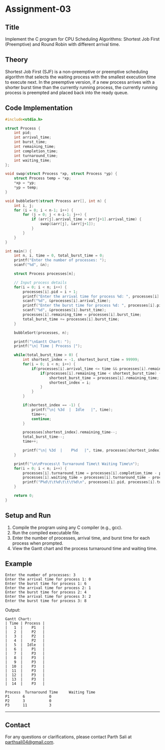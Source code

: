 # Assignment-03

## Title

Implement the C program for CPU Scheduling Algorithms: Shortest Job First
(Preemptive) and Round Robin with different arrival time.

## Theory

Shortest Job First (SJF) is a non-preemptive or preemptive scheduling algorithm that selects the waiting process with the smallest execution time to execute next. In the preemptive version, if a new process arrives with a shorter burst time than the currently running process, the currently running process is preempted and placed back into the ready queue.

## Code Implementation

```c
#include<stdio.h>

struct Process {
    int pid;
    int arrival_time;
    int burst_time;
    int remaining_time;
    int completion_time;
    int turnaround_time;
    int waiting_time;
};

void swap(struct Process *xp, struct Process *yp) {
    struct Process temp = *xp;
    *xp = *yp;
    *yp = temp;
}

void bubbleSort(struct Process arr[], int n) {
    int i, j;
    for (i = 0; i < n-1; i++) {
        for (j = 0; j < n-i-1; j++) {
            if (arr[j].arrival_time > arr[j+1].arrival_time) {
                swap(&arr[j], &arr[j+1]);
            }
        }
    }
}

int main() {
    int n, i, time = 0, total_burst_time = 0;
    printf("Enter the number of processes: ");
    scanf("%d", &n);

    struct Process processes[n];

    // Input process details
    for(i = 0; i < n; i++) {
        processes[i].pid = i + 1;
        printf("Enter the arrival time for process %d: ", processes[i].pid);
        scanf("%d", &processes[i].arrival_time);
        printf("Enter the burst time for process %d: ", processes[i].pid);
        scanf("%d", &processes[i].burst_time);
        processes[i].remaining_time = processes[i].burst_time;
        total_burst_time += processes[i].burst_time;
    }

    bubbleSort(processes, n);

    printf("\nGantt Chart: ");
    printf("\n| Time | Process |");

    while(total_burst_time > 0) {
        int shortest_index = -1, shortest_burst_time = 99999;
        for(i = 0; i < n; i++) {
            if(processes[i].arrival_time <= time && processes[i].remaining_time > 0) {
                if(processes[i].remaining_time < shortest_burst_time) {
                    shortest_burst_time = processes[i].remaining_time;
                    shortest_index = i;
                }
            }
        }

        if(shortest_index == -1) {
            printf("\n| %3d  |  Idle   |", time);
            time++;
            continue;
        }

        processes[shortest_index].remaining_time--;
        total_burst_time--;
        time++;

        printf("\n| %3d  |    P%d   |", time, processes[shortest_index].pid);
    }

    printf("\n\nProcess\t Turnaround Time\t Waiting Time\n");
    for(i = 0; i < n; i++) {
        processes[i].turnaround_time = processes[i].completion_time - processes[i].arrival_time;
        processes[i].waiting_time = processes[i].turnaround_time - processes[i].burst_time;
        printf("P%d\t\t%d\t\t\t%d\n", processes[i].pid, processes[i].turnaround_time, processes[i].waiting_time);
    }

    return 0;
}
```

## Setup and Run

1. Compile the program using any C compiler (e.g., gcc).
2. Run the compiled executable file.
3. Enter the number of processes, arrival time, and burst time for each process when prompted.
4. View the Gantt chart and the process turnaround time and waiting time.

## Example

```
Enter the number of processes: 3
Enter the arrival time for process 1: 0
Enter the burst time for process 1: 6
Enter the arrival time for process 2: 1
Enter the burst time for process 2: 4
Enter the arrival time for process 3: 2
Enter the burst time for process 3: 8
```

Output:

```
Gantt Chart:
| Time | Process |
|   1  |    P1   |
|   2  |    P2   |
|   3  |    P2   |
|   4  |    P2   |
|   5  |  Idle   |
|   6  |    P1   |
|   7  |    P3   |
|   8  |    P3   |
|   9  |    P3   |
|  10  |    P3   |
|  11  |    P3   |
|  12  |    P3   |
|  13  |    P3   |
|  14  |    P3   |

Process	 Turnaround Time	 Waiting Time
P1		6			0
P2		3			0
P3		11			3
```

---

## Contact

For any questions or clarifications, please contact Parth Sali at parthsali04@gmail.com.
